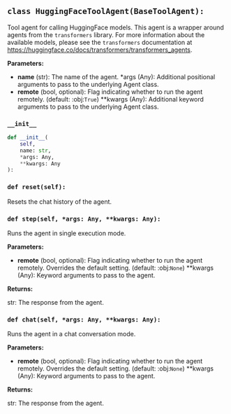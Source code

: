 <a id="camel.agents.tool_agents.hugging_face_tool_agent"></a>

<a id="camel.agents.tool_agents.hugging_face_tool_agent.HuggingFaceToolAgent"></a>

## `class HuggingFaceToolAgent(BaseToolAgent):`

Tool agent for calling HuggingFace models. This agent is a wrapper
around agents from the `transformers` library. For more information
about the available models, please see the `transformers` documentation
at https://huggingface.co/docs/transformers/transformers_agents.

**Parameters:**

- **name** (str): The name of the agent. *args (Any): Additional positional arguments to pass to the underlying Agent class.
- **remote** (bool, optional): Flag indicating whether to run the agent remotely. (default: :obj:`True`) **kwargs (Any): Additional keyword arguments to pass to the underlying Agent class.

<a id="camel.agents.tool_agents.hugging_face_tool_agent.HuggingFaceToolAgent.__init__"></a>

### `__init__`

```python
def __init__(
    self,
    name: str,
    *args: Any,
    **kwargs: Any
):
```

<a id="camel.agents.tool_agents.hugging_face_tool_agent.HuggingFaceToolAgent.reset"></a>

### `def reset(self):`

Resets the chat history of the agent.

<a id="camel.agents.tool_agents.hugging_face_tool_agent.HuggingFaceToolAgent.step"></a>

### `def step(self, *args: Any, **kwargs: Any):`

Runs the agent in single execution mode.

**Parameters:**

- **remote** (bool, optional): Flag indicating whether to run the agent remotely. Overrides the default setting. (default: :obj:`None`) **kwargs (Any): Keyword arguments to pass to the agent.

**Returns:**

  str: The response from the agent.

<a id="camel.agents.tool_agents.hugging_face_tool_agent.HuggingFaceToolAgent.chat"></a>

### `def chat(self, *args: Any, **kwargs: Any):`

Runs the agent in a chat conversation mode.

**Parameters:**

- **remote** (bool, optional): Flag indicating whether to run the agent remotely. Overrides the default setting. (default: :obj:`None`) **kwargs (Any): Keyword arguments to pass to the agent.

**Returns:**

  str: The response from the agent.
